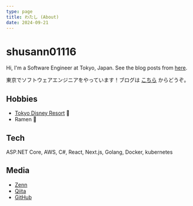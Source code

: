 ```yaml
---
type: page
title: わたし (About)
date: 2024-09-21
---
```


# shusann01116

Hi, I'm a Software Engineer at Tokyo, Japan. See the blog posts from [here](/posts).

東京でソフトウェアエンジニアをやっています！ブログは [こちら](/posts) からどうぞ。

## Hobbies

- [Tokyo Disney Resort](https://www.tokyodisneyresort.jp/) 🏰
- Ramen 🍜

## Tech

ASP.NET Core, AWS, C#, React, Next.js, Golang, Docker, kubernetes

## Media

- [Zenn](https://zenn.dev/shusann01116)
- [Qiita](https://qiita.com/shusann01116)
- [GitHub](https://github.com/shusann01116)
